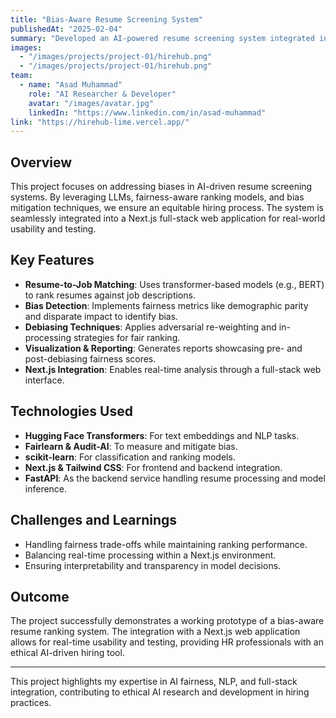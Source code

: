 ```yaml
---
title: "Bias-Aware Resume Screening System"
publishedAt: "2025-02-04"
summary: "Developed an AI-powered resume screening system integrated into a Next.js full-stack application, ensuring fair and unbiased candidate ranking."
images:
  - "/images/projects/project-01/hirehub.png"
  - "/images/projects/project-01/hirehub.png"
team:
  - name: "Asad Muhammad"
    role: "AI Researcher & Developer"
    avatar: "/images/avatar.jpg"
    linkedIn: "https://www.linkedin.com/in/asad-muhammad"
link: "https://hirehub-lime.vercel.app/"
---
```


## Overview

This project focuses on addressing biases in AI-driven resume screening systems. By leveraging LLMs, fairness-aware ranking models, and bias mitigation techniques, we ensure an equitable hiring process. The system is seamlessly integrated into a Next.js full-stack web application for real-world usability and testing.

## Key Features

- **Resume-to-Job Matching**: Uses transformer-based models (e.g., BERT) to rank resumes against job descriptions.
- **Bias Detection**: Implements fairness metrics like demographic parity and disparate impact to identify bias.
- **Debiasing Techniques**: Applies adversarial re-weighting and in-processing strategies for fair ranking.
- **Visualization & Reporting**: Generates reports showcasing pre- and post-debiasing fairness scores.
- **Next.js Integration**: Enables real-time analysis through a full-stack web interface.

## Technologies Used

- **Hugging Face Transformers**: For text embeddings and NLP tasks.
- **Fairlearn & Audit-AI**: To measure and mitigate bias.
- **scikit-learn**: For classification and ranking models.
- **Next.js & Tailwind CSS**: For frontend and backend integration.
- **FastAPI**: As the backend service handling resume processing and model inference.

## Challenges and Learnings

- Handling fairness trade-offs while maintaining ranking performance.
- Balancing real-time processing within a Next.js environment.
- Ensuring interpretability and transparency in model decisions.

## Outcome

The project successfully demonstrates a working prototype of a bias-aware resume ranking system. The integration with a Next.js web application allows for real-time usability and testing, providing HR professionals with an ethical AI-driven hiring tool.

---

This project highlights my expertise in AI fairness, NLP, and full-stack integration, contributing to ethical AI research and development in hiring practices.
